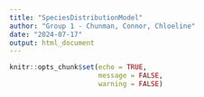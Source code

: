 ```yaml
---
title: "SpeciesDistributionModel"
author: "Group 1 - Chunman, Connor, Chloeline"
date: "2024-07-17"
output: html_document
---
```


```r
knitr::opts_chunk$set(echo = TRUE,
                      message = FALSE,
                      warning = FALSE)
```
                        